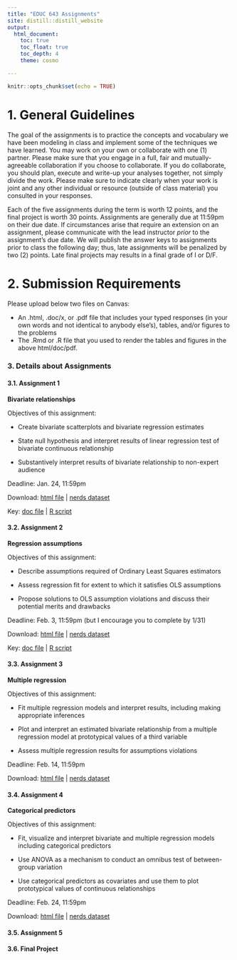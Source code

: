 ```yaml
---
title: "EDUC 643 Assignments"
site: distill::distill_website
output:
  html_document:
    toc: true
    toc_float: true
    toc_depth: 4
    theme: cosmo

---
```


```r
knitr::opts_chunk$set(echo = TRUE)
```


# 1. General Guidelines

The goal of the assignments is to practice the concepts and vocabulary we have been modeling in class and implement some of the techniques we have learned. You may work on your own or collaborate with one (1) partner. Please make sure that you engage in a full, fair and mutually-agreeable collaboration if you choose to collaborate. If you do collaborate, you should plan, execute and write-up your analyses together, not simply divide the work. Please make sure to indicate clearly when your work is joint and any other individual or resource (outside of class material) you consulted in your responses.

Each of the five assignments during the term is worth 12 points, and the final project is worth 30 points. Assignments are generally due at 11:59pm on their due date. If circumstances arise that require an extension on an assignment, please communicate with the lead instructor *prior* to the assignment's due date. We will publish the answer keys to assignments prior to class the following day; thus, late assignments will be penalized by two (2) points. Late final projects may results in a final grade of I or D/F.

# 2. Submission Requirements

Please upload below two files on Canvas:  

 * An .html, .doc/x, or .pdf file that includes your typed responses (in your own words and not identical to anybody else's), tables, and/or figures to the problems  
 * The .Rmd or .R file that you used to render the tables and figures in the above html/doc/pdf. 


### 3. Details about Assignments

#### 3.1. Assignment 1

**Bivariate relationships**

Objectives of this assignment:

 * Create bivariate scatterplots and bivariate regression estimates

 * State null hypothesis and interpret results of linear regression test of bivariate continuous relationship
 
 * Substantively interpret results of bivariate relationship to non-expert audience


Deadline: Jan. 24, 11:59pm

Download: [html file](./assignments/assignment_1.html) | [nerds dataset](./data/nerds.csv)

Key: [doc file](./assignments/keys/assignment_1_key.docx) | [R script](assignments/keys/assignment_1_key.R)

#### 3.2. Assignment 2

**Regression assumptions**

Objectives of this assignment:

 * Describe assumptions required of Ordinary Least Squares estimators
 
 * Assess regression fit for extent to which it satisfies OLS assumptions
 
 * Propose solutions to OLS assumption violations and discuss their potential merits and drawbacks 

Deadline: Feb. 3, 11:59pm (but I encourage you to complete by 1/31)

Download: [html file](./assignments/assignment_2.html) | [nerds dataset](./data/nerds.csv)

Key: [doc file](./assignments/keys/assignment_2_key.docx) | [R script](assignments/keys/assignment_2_key.R)

#### 3.3. Assignment 3

**Multiple regression**

Objectives of this assignment:

 * Fit multiple regression models and interpret results, including making appropriate inferences
 
 * Plot and interpret an estimated bivariate relationship from a multiple regression model at prototypical values of a third variable
 
 * Assess multiple regression results for assumptions violations

Deadline: Feb. 14, 11:59pm

Download: [html file](./assignments/assignment_3.html) | [nerds dataset](./data/nerds.csv)


#### 3.4. Assignment 4

**Categorical predictors**

Objectives of this assignment:

 * Fit, visualize and interpret bivariate and multiple regression models including categorical predictors
 
 * Use ANOVA as a mechanism to conduct an omnibus test of between-group variation
 
 * Use categorical predictors as covariates and use them to plot prototypical values of continuous relationships

Deadline: Feb. 24, 11:59pm

Download: [html file](./assignments/assignment_4.html) | [nerds dataset](./data/nerds.csv)


#### 3.5. Assignment 5

#### 3.6. Final Project
